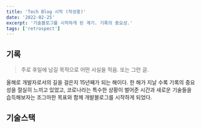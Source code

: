```yaml
---
title: 'Tech Blog 시작 (작성중)'
date: '2022-02-25'
excerpt: '기술블로그를 시작하게 된 계기. 기록의 중요성.'
tags: ['retrospect']
---
```


## 기록

> 주로 후일에 남길 목적으로 어떤 사실을 적음. 또는 그런 글.

올해로 개발자로서의 길을 걸은지 15년째가 되는 해이다.
한 해가 지날 수록 기록의 중요성을 절실히 느끼고 있었고, 코로나라는 특수한 상황이 벌어준 시간과
새로운 기술들을 습득해보자는 조그마한 목표와 함께 개발블로그를 시작하게 되었다.

## 기술스택
